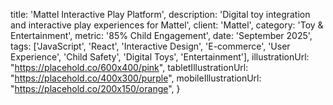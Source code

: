 
  title: 'Mattel Interactive Play Platform',
  description: 'Digital toy integration and interactive play experiences for Mattel',
  client: 'Mattel',
  category: 'Toy & Entertainment',
  metric: '85% Child Engagement',
  date: 'September 2025',
  tags: ['JavaScript', 'React', 'Interactive Design', 'E-commerce', 'User Experience', 'Child Safety', 'Digital Toys', 'Entertainment'],
  illustrationUrl: "https://placehold.co/600x400/pink",
  tabletIllustrationUrl: "https://placehold.co/400x300/purple",
  mobileIllustrationUrl: "https://placehold.co/200x150/orange",
}

<ProjectMetadata
  client={metadata.client}
  metric={metadata.metric}
  category={metadata.category}
  date={metadata.date}
  tags={metadata.tags}
/>
